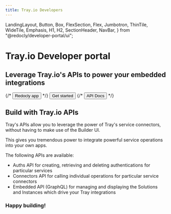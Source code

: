 ```yaml
---
title: Tray.io Developers
---
```


  LandingLayout,
  Button,
  Box,
  FlexSection,
  Flex,
  Jumbotron,
  ThinTile,
  WideTile,
  Emphasis,
  H1,
  H2,
  SectionHeader,
  NavBar,
} from "@redocly/developer-portal/ui";


<Jumbotron>
  <NavBar location={props.location} standalone={false} />
  <Flex p={20} justifyContent="space-evenly">
    <div style={{marginRight:"10px"}}>
      <h1 style={{textAlign:"left"}}>Tray.io Developer portal</h1>
      <h2 style={{textAlign:"left"}}>
        Leverage Tray.io's APIs to power your embedded integrations
      </h2>
      <Flex justifyContent="flex-start">
        {/* <Button size="xlarge" to="https://app.redoc.ly">
          Redocly app
        </Button> */}
        <Button variant="outlined" size="xlarge" to="developer-portal/index.md">
          Get started
        </Button>
        {/* <Button variant="outlined" size="xlarge" to="https://redoc.ly/docs">
          API Docs
        </Button> */}
      </Flex>
    </div>
    <Flex>
    </Flex>
  </Flex>
</Jumbotron>
<Box my={25}>
  <h2 style={{margin:"0px", fontSize:"2rem", marginBottom:"1rem"}}>
    <Emphasis>Build with Tray.io APIs</Emphasis>
  </h2>
  <div style={{flexWrap: "wrap"}}>
    <p>
      Tray's APIs allow you to leverage the power of Tray's service connectors,
      without having to make use of the Builder UI.
    </p>
    <p>
      This gives you tremendous power to integrate powerful service operations
      into your own apps.
    </p>
    <p>
      The following APIs are available:
    </p>
    <ul>
      <li>
        <Emphasis>Auths API</Emphasis> for creating, retrieving and deleting
        authentications for particular services
      </li>
      <li>
        <Emphasis>Connectors API</Emphasis> for calling individual operations
        for particular service connectors
      </li>
      <li>
        <Emphasis>Embedded API (GraphQL)</Emphasis> for managing and
        displaying the Solutions and Instances which drive your Tray
        integrations
      </li>
    </ul>
    <h3 style={{textAlign:"right", paddingRight:"2rem"}}>
      Happy building!
    </h3>
  </div>
</Box>
